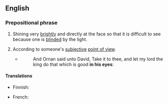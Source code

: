 ==English==
{{rfd|en}}

===Prepositional phrase===
{{en-PP}}

# Shining very [[brightly]] and directly at the face so that it is difficult to see because one is [[blinded]] by the light.
#: {{ux|en|I couldn't see the traffic light because the sun was '''in my eyes'''.}}
# {{lb|en|figuratively}} According to someone's [[subjective]] [[point of view]].
#* {{RQ:KJV|1 Chronicles|21|23}}
#*: And Ornan said unto David, Take it to thee, and let my lord the king do that which is good '''in his eyes''':

====Translations====
{{trans-top|(figurative) according to someone's point of view}}
* Finnish: {{t|fi|mielestä}}
{{trans-mid}}
* French: {{t+|fr|aux yeux de}}
{{trans-bottom}}